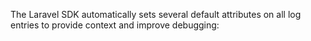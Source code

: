 The Laravel SDK automatically sets several default attributes on all log entries to provide context and improve debugging:

<Include name="logs/default-attributes/core" />

<Include name="logs/default-attributes/message-template" />

<Include name="logs/default-attributes/server" />

<Include name="logs/default-attributes/user" />

<Include name="logs/default-attributes/integration" />
